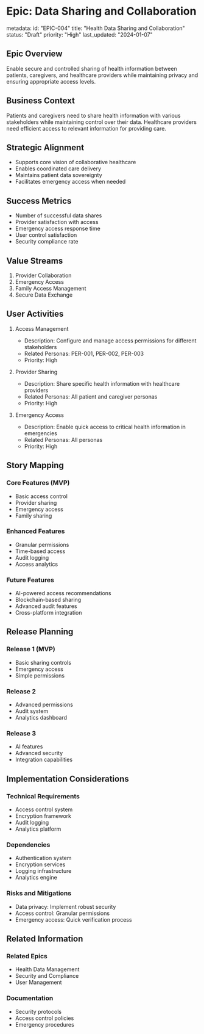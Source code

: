 # Epic: Data Sharing and Collaboration

metadata:
  id: "EPIC-004"
  title: "Health Data Sharing and Collaboration"
  status: "Draft"
  priority: "High"
  last_updated: "2024-01-07"

## Epic Overview
Enable secure and controlled sharing of health information between patients, caregivers, and healthcare providers while maintaining privacy and ensuring appropriate access levels.

## Business Context
Patients and caregivers need to share health information with various stakeholders while maintaining control over their data. Healthcare providers need efficient access to relevant information for providing care.

## Strategic Alignment
- Supports core vision of collaborative healthcare
- Enables coordinated care delivery
- Maintains patient data sovereignty
- Facilitates emergency access when needed

## Success Metrics
- Number of successful data shares
- Provider satisfaction with access
- Emergency access response time
- User control satisfaction
- Security compliance rate

## Value Streams
1. Provider Collaboration
2. Emergency Access
3. Family Access Management
4. Secure Data Exchange

## User Activities
1. Access Management
   - Description: Configure and manage access permissions for different stakeholders
   - Related Personas: PER-001, PER-002, PER-003
   - Priority: High

2. Provider Sharing
   - Description: Share specific health information with healthcare providers
   - Related Personas: All patient and caregiver personas
   - Priority: High

3. Emergency Access
   - Description: Enable quick access to critical health information in emergencies
   - Related Personas: All personas
   - Priority: High

## Story Mapping
### Core Features (MVP)
- Basic access control
- Provider sharing
- Emergency access
- Family sharing

### Enhanced Features
- Granular permissions
- Time-based access
- Audit logging
- Access analytics

### Future Features
- AI-powered access recommendations
- Blockchain-based sharing
- Advanced audit features
- Cross-platform integration

## Release Planning
### Release 1 (MVP)
- Basic sharing controls
- Emergency access
- Simple permissions

### Release 2
- Advanced permissions
- Audit system
- Analytics dashboard

### Release 3
- AI features
- Advanced security
- Integration capabilities

## Implementation Considerations
### Technical Requirements
- Access control system
- Encryption framework
- Audit logging
- Analytics platform

### Dependencies
- Authentication system
- Encryption services
- Logging infrastructure
- Analytics engine

### Risks and Mitigations
- Data privacy: Implement robust security
- Access control: Granular permissions
- Emergency access: Quick verification process

## Related Information
### Related Epics
- Health Data Management
- Security and Compliance
- User Management

### Documentation
- Security protocols
- Access control policies
- Emergency procedures
